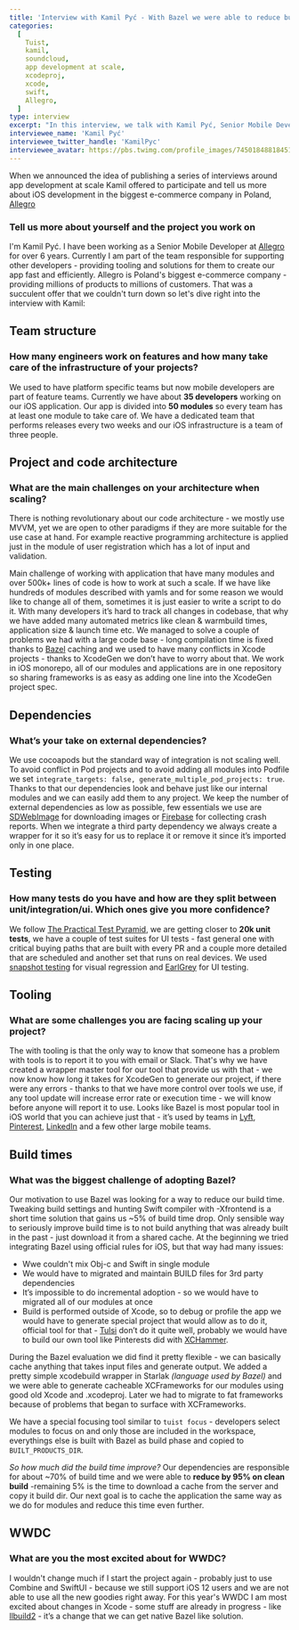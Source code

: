 ```yaml
---
title: 'Interview with Kamil Pyć - With Bazel we were able to reduce build times by 70% on clean builds'
categories:
  [
    Tuist,
    kamil,
    soundcloud,
    app development at scale,
    xcodeproj,
    xcode,
    swift,
    Allegro,
  ]
type: interview
excerpt: "In this interview, we talk with Kamil Pyć, Senior Mobile Developer at Allegro. Allegro is one of the few companies that have undertaken replacing Xcode's build system with Bazel, and that led them to an improvement in build times of roughly 95%. In this interview, Kamil shares more about Bazel's adoption, and some other insights about their project and teams."
interviewee_name: 'Kamil Pyć'
interviewee_twitter_handle: 'KamilPyc'
interviewee_avatar: https://pbs.twimg.com/profile_images/745018488184516608/Skzxzejl_400x400.jpg
---
```


When we announced the idea of publishing a series of interviews around app development at scale Kamil offered to participate and tell us more about iOS development in the biggest e-commerce company in Poland, [Allegro](https://allegro.pl)

### Tell us more about yourself and the project you work on

I'm Kamil Pyć. I have been working as a Senior Mobile Developer at [Allegro](https://allegro.pl) for over 6 years. Currently I am part of the team responsible for supporting other developers - providing tooling and solutions for them to create our app fast and efficiently. Allegro is Poland's biggest e-commerce company - providing millions of products to millions of customers. That was a succulent offer that we couldn't turn down so let's dive right into the interview with Kamil:

## Team structure

### How many engineers work on features and how many take care of the infrastructure of your projects?

We used to have platform specific teams but now mobile developers are part of feature teams. Currently we have about **35 developers** working on our iOS application. Our app is divided into **50 modules** so every team has at least one module to take care of. We have a dedicated team that performs releases every two weeks and our iOS infrastructure is a team of three people.

## Project and code architecture

### What are the main challenges on your architecture when scaling?

There is nothing revolutionary about our code architecture - we mostly use MVVM, yet we are open to other paradigms if they are more suitable for the use case at hand. For example reactive programming architecture is applied just in the module of user registration which has a lot of input and validation.

Main challenge of working with application that have many modules and over 500k+ lines of code is how to work at such a scale. If we have like hundreds of modules described with yamls and for some reason we would like to change all of them, sometimes it is just easier to write a script to do it. With many developers it’s hard to track all changes in codebase, that why we have added many automated metrics like clean & warmbuild times, application size & launch time etc.
We managed to solve a couple of problems we had with a large code base - long compilation time is fixed thanks to [Bazel](https://bazel.build/) caching and we used to have many conflicts in Xcode projects - thanks to XcodeGen we don’t have to worry about that.
We work in iOS monorepo, all of our modules and applications are in one repository so sharing frameworks is as easy as adding one line into the XcodeGen project spec.

## Dependencies

### What’s your take on external dependencies?

We use cocoapods but the standard way of integration is not scaling well. To avoid conflict in Pod projects and to avoid adding all modules into Podfile we set `integrate_targets: false, generate_multiple_pod_projects: true`. Thanks to that our dependencies look and behave just like our internal modules and we can easily add them to any project.
We keep the number of external dependencies as low as possible, few essentials we use are [SDWebImage](https://github.com/SDWebImage/SDWebImage) for downloading images or [Firebase](https://firebase.google.com/) for collecting crash reports. When we integrate a third party dependency we always create a wrapper for it so it’s easy for us to replace it or remove it since it’s imported only in one place.

## Testing

### How many tests do you have and how are they split between unit/integration/ui. Which ones give you more confidence?

We follow [The Practical Test Pyramid](https://martinfowler.com/articles/practical-test-pyramid.html), we are getting closer to **20k unit tests**, we have a couple of test suites for UI tests - fast general one with critical buying paths that are built with every PR and a couple more detailed that are scheduled and another set that runs on real devices. We used [snapshot testing](https://github.com/pointfreeco/swift-snapshot-testing) for visual regression and [EarlGrey](https://github.com/google/EarlGrey) for UI testing.

## Tooling

### What are some challenges you are facing scaling up your project?

The with tooling is that the only way to know that someone has a problem with tools is to report it to you with email or Slack. That's why we have created a wrapper master tool for our tool that provide us with that - we now know how long it takes for XcodeGen to generate our project, if there were any errors - thanks to that we have more control over tools we use, if any tool update will increase error rate or execution time - we will know before anyone will report it to use. Looks like Bazel is most popular tool in iOS world that you can achieve just that - it’s used by teams in [Lyft](https://www.lyft.com/), [Pinterest](https://www.pinterest.com/), [LinkedIn](https://www.linkedin.com/feed/) and a few other large mobile teams.

## Build times

### What was the biggest challenge of adopting Bazel?

Our motivation to use Bazel was looking for a way to reduce our build time. Tweaking build settings and hunting Swift compiler with -Xfrontend is a short time solution that gains us ~5% of build time drop. Only sensible way to seriously improve build time is to not build anything that was already built in the past - just download it from a shared cache.
At the beginning we tried integrating Bazel using official rules for iOS, but that way had many issues:

- Wwe couldn't mix Obj-c and Swift in single module
- We would have to migrated and maintain BUILD files for 3rd party dependencies
- It’s impossible to do incremental adoption - so we would have to migrated all of our modules at once
- Build is performed outside of Xcode, so to debug or profile the app we would have to generate special project that would allow as to do it, official tool for that - [Tulsi](https://github.com/bazelbuild/tulsi) don’t do it quite well, probably we would have to build our own tool like Pinterests did with [XCHammer](https://github.com/pinterest/xchammer).

During the Bazel evaluation we did find it pretty flexible - we can basically cache anything that takes input files and generate output. We added a pretty simple xcodebuild wrapper in Starlak _(language used by Bazel)_ and we were able to generate cacheable XCFrameworks for our modules using good old Xcode and .xcodeproj. Later we had to migrate to fat frameworks because of problems that began to surface with XCFrameworks.

We have a special focusing tool similar to `tuist focus` - developers select modules to focus on and only those are included in the workspace, everythings else is built with Bazel as build phase and copied to `BUILT_PRODUCTS_DIR`.

_So how much did the build time improve?_ Our dependencies are responsible for about ~70% of build time and we were able to **reduce by 95% on clean build** -remaining 5% is the time to download a cache from the server and copy it build dir. Our next goal is to cache the application the same way as we do for modules and reduce this time even further.

## WWDC

### What are you the most excited about for WWDC?

I wouldn't change much if I start the project again - probably just to use Combine and SwiftUI - because we still support iOS 12 users and we are not able to use all the new goodies right away.
For this year's WWDC I am most excited about changes in Xcode - some stuff are already in progress - like [llbuild2](https://github.com/apple/swift-llbuild2) - it’s a change that we can get native Bazel like solution.
